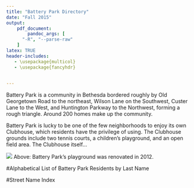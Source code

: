 ```yaml
---
title: "Battery Park Directory"
date: "Fall 2015"
output:
    pdf_document:
        pandoc_args: [
      "-R", "--parse-raw"
    ]
latex: TRUE
header-includes:
   - \usepackage{multicol}
   - \usepackage{fancyhdr}
 

---
```

\pagestyle{fancy}
\fontsize{10}{10}
\fontfamily{pbk}



Battery Park is a community in Bethesda bordered roughly by Old Georgetown Road to the northeast, Wilson Lane on the Southwest, Custer Lane to the West, and Huntington Parkway to the Northwest, forming a rough triangle. Around 200 homes make up the community. 

Battery Park is lucky to be one of the few neighborhoods to enjoy its own Clubhouse, which residents have the privilege of using. The Clubhouse grounds include two tennis courts, a children's playground, and an open field area. The Clubhouse itself...

![](BP_Playground.jpg)
Above: Battery Park's playground was renovated in 2012.
\pagebreak
\fancyhf{}
\rhead{Battery Park Directory 2015}
\lhead{By Last Name}
\rfoot{Page \thepage}

#Alphabetical List of Battery Park Residents by Last Name
\begin{multicols}{2}

```r
source("executable.R")
for(i in 1:length(directoryEntriesAll)){
        cat(directoryEntriesAll[i])
        cat(" \\par ")
}
```
\end{multicols}


\pagebreak

\lhead{Street Name Index}

#Street Name Index

\begin{multicols}{3}
```r

for(i in 1:length(streetEntries)){
        cat(streetEntries[i])
        cat(" \\par ")
}
```
\end{multicols}
